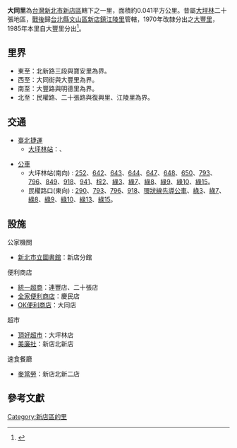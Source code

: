 {{Coord|24.981||N|121.540||E|display=title|region:TW}}
{{Infobox ROC Village or Li
| City/CountyName = 新北市
| DivName         = 新店區
| Village/LiName  = 大同
| Village/Li      = 里
| OldName         = [[大坪林_(新北市)|大坪林]]二十張-{庄}-
| AreaTotal       = 0.041
| HouseholdTotal  = 1,768
| PopTotal        = 4,135
| YearMonth       = 2015年10月
| Male            = 1,981
| Female          = 2,154
| Head            = 俞賢明
| Sub             = 26
| Website         = 
| Neighbors       = 復興里、寶安里、明德里、大豐里、江陵里
| MapLocation     = 
| Phone           = 886-2-29135321
| Address         = 北新路三段105巷7號4樓
| DataSource      = 戶口資料：[http://www.ca.ntpc.gov.tw 新北市政府民政局]<br/>鄰里資料：[http://www.xindian.ntpc.gov.tw/_file/1247/SG/39832/D.html 新北市新店區行政區域圖]
}}
'''大同里'''為[[中華民國|台灣]][[新北市|新北市]][[新店區|新店區]]轄下之一里，面積約0.041平方公里。昔屬[[大坪林_(新北市)|大坪林]]二十張地區，[[臺灣戰後時期|戰後]]歸[[台北縣|台北縣]][[大文山區|文山區]][[新店區|新店鎮]][[江陵里|江陵里]]管轄，1970年改隸分出之[[大豐里|大豐里]]，1985年本里自大豐里分出<ref>{{cite web |title=大同里 |url=https://www.xindian.ntpc.gov.tw/content/?parent_id=10118 |website=新店區公所 |language=zh-tw |access-date=2019-06-23 |archive-date=2019-05-16 |archive-url=https://web.archive.org/web/20190516223125/https://www.xindian.ntpc.gov.tw/content/?parent_id=10118 |dead-url=no }}</ref>。

==里界==
*東至：北新路三段與寶安里為界。 
*西至：大同街與大豐里為界。 
*南至：大豐路與明德里為界。 
*北至：民權路、二十張路與復興里、江陵里為界。

== 交通 ==
*[[臺北捷運|臺北捷運]]
**[[大坪林站|大坪林站]]：{{新店線}}、{{環狀線}}

*[[大台北地區公車路線列表|公車]]
**大坪林站(南向) : [[台北聯營公車252路線|252]]、[[台北聯營公車642路線|642]]、[[台北聯營公車643路線|643]]、[[台北聯營公車644路線|644]]、[[台北聯營公車647路線|647]]、[[台北聯營公車648路線|648]]、[[台北聯營公車650路線|650]]、[[新北市區公車793路線|793]]、[[新北市區公車796路線|796]]、[[新北市區公車849路線|849]]、[[新北市區公車918路線|918]]、[[新北市區公車941路線|941]]、[[台北聯營公車棕2路線|棕2]]、[[新北市區公車綠3路線|綠3]]、[[新北市區公車綠7路線|綠7]]、[[新北市區公車綠8路線|綠8]]、[[新北市區公車綠9路線|綠9]]、[[新北市區公車綠10路線|綠10]]、[[新北市區公車綠15路線|綠15]]。
**民權路口(東向) : [[台北聯營公車290路線|290]]、[[新北市區公車793路線|793]]、[[新北市區公車796路線|796]]、[[新北市區公車918路線|918]]、[[新北市區公車環狀線先導公車路線|環狀線先導公車]]、[[新北市區公車綠3路線|綠3]]、[[新北市區公車綠7路線|綠7]]、[[新北市區公車綠8路線|綠8]]、[[新北市區公車綠9路線|綠9]]、[[新北市區公車綠10路線|綠10]]、[[新北市區公車綠13路線|綠13]]、[[新北市區公車綠15路線|綠15]]。

==設施==
;公家機關
*[[新北市立圖書館|新北市立圖書館]]：新店分館

;便利商店
* [[統一超商|統一超商]]：連豐店、二十張店
* [[全家便利商店|全家便利商店]]：慶民店
* [[OK便利商店|OK便利商店]]：大同店
;超市
* [[惠康|頂好超市]]：大坪林店
* [[美廉社|美廉社]]：新店北新店
;速食餐廳
* [[麥當勞|麥當勞]]：新店北新二店

==參考文獻==
{{reflist}}

[[Category:新店區的里|Category:新店區的里]]